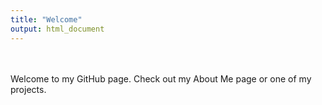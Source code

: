 ```yaml
---
title: "Welcome"
output: html_document
---
```


<br />
<br />
Welcome to my GitHub page. Check out my About Me page or one of my projects.
